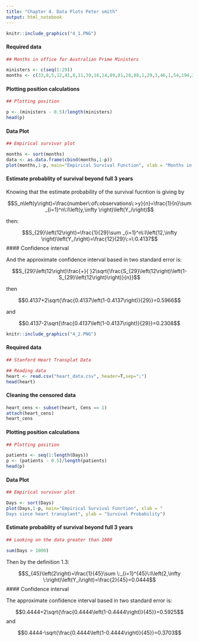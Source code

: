 ```yaml
---
title: "Chapter 4. Data Plots Peter smith"
output: html_notebook
---
```

```r

knitr::include_graphics("4_1.PNG")

```

#### Required data

```r

## Months in office for Australian Prime Ministers

ministers <- c(seq(1:29))
months <- c(33,8,5,12,41,8,11,39,16,14,89,81,28,88,1,29,3,46,1,54,194,24,2,39,22,36,89,106,52)

```

#### Plotting position calculations

```r
## Plotting position

p <- (ministers - 0.5)/length(ministers)
head(p)
```

#### Data Plot

```r
## Empirical survivor plot

months <- sort(months)
data <- as.data.frame(cbind(months,1-p))
plot(months,1-p, main="Empirical Survival Function", xlab = "Months in office", ylab = "Survival Probability")

```
#### Estimate probablity of survival beyond full 3 years 

Knowing that the estimate probability of the survival fucntion is giving by

$$S_n\left(y\right)=\frac{number\:of\:observations\:>y}{n}=\frac{1}{n}\sum _{i=1}^n\:I\left(y,\infty \right)\left(Y_i\right)$$

then:

$$S_{29}\left(12\right)=\frac{1}{29}\sum _{i=1}^n\:I\left(12,\infty \right)\left(Y_i\right)=\frac{12}{29}\:=\:0.4137$$
#### Confidence interval

And the approximate confidence interval based in two standard error is:

$$S_{29}\left(12\right)\frac{+}{ }2\sqrt{\frac{S_{29}\left(12\right)\left(1-S_{29}\left(12\right)\right)}{n}}$$

then

$$0.4137+2\sqrt{\frac{0.4137\left(1-0.4137\right)}{29}}=0.5966$$


and

$$0.4137-2\sqrt{\frac{0.4137\left(1-0.4137\right)}{29}}=0.2308$$

```r

knitr::include_graphics("4_2.PNG")

```

#### Required data

```r
## Stanford Heart Transplat Data

## Reading data
heart <- read.csv("heart_data.csv", header=T,sep=";")
head(heart)

```
#### Cleaning the censored data

```r

heart_cens <- subset(heart, Cens == 1)
attach(heart_cens)
heart_cens
```


#### Plotting position calculations

```r

## Plotting position

patients <- seq(1:length(Days))
p <- (patients - 0.5)/length(patients)
head(p)

```

#### Data Plot

```r
## Empirical survivor plot

Days <- sort(Days)
plot(Days,1-p, main="Empirical Survival Function", xlab = "
Days since heart transplant", ylab = "Survival Probability")

```

#### Estimate probablity of survival beyond full 3 years 

```r
## Looking on the data greater than 1000

sum(Days > 1000)

```

Then by the definition 1.3:

$$S_{45}\left(2\right)=\frac{1}{45}\sum \:_{i=1}^{45}\:I\left(2,\infty \:\right)\left(Y_i\right)=\frac{2}{45}=0.0444$$
#### Confidence interval

The approximate confidence interval based in two standard error is:

$$0.4444+2\sqrt{\frac{0.4444\left(1-0.4444\right)}{45}}=0.5925$$
and

$$0.4444-\sqrt{\frac{0.4444\left(1-0.4444\right)}{45}}=0.3703$$
